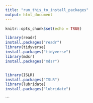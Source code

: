 ```yaml
---
title: "run_this_to_install_packages"
output: html_document
---
```


```r
knitr::opts_chunk$set(echo = TRUE)

library(readr)
install.packages("readr")
library(tidyverse)
install.packages("tidyverse")
library(mdsr)
install.packages("mdsr")


library(ISLR)
install.packages("ISLR")
library(lubridate)
install.packages("lubridate")
```
```

